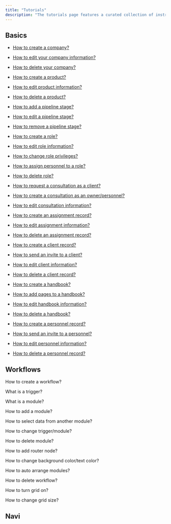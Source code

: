 ```yaml
---
title: "Tutorials"
description: "The tutorials page features a curated collection of instructional guides and learning resources, providing users with step-by-step guidance on various topics. It includes clickable links leading to in-depth tutorials, allowing users to easily navigate and access detailed information on specific subjects of interest. The page is designed to facilitate a user-friendly learning experience with convenient access to valuable educational content."
---
```


## Basics

* [How to create a company?](/tutorials/how-to-create-company)

* [How to edit your company information?](/tutorials/how-to-edit-company-information)

* [How to delete your company?](/tutorials/how-to-delete-company)

* [How to create a product?](/tutorials/how-to-create-product)

* [How to edit product information?](/tutorials/how-to-edit-product-information)

* [How to delete a product?](/tutorials/how-to-delete-product)

* [How to add a pipeline stage?](/tutorials/how-to-add-pipeline-stage)

* [How to edit a pipeline stage?](/tutorials/how-to-edit-pipeline-stage)

* [How to remove a pipeline stage?](/tutorials/how-to-remove-pipeline-stage)

* [How to create a role?](/tutorials/how-to-create-role)

* [How to edit role information?](/tutorials/how-to-edit-role-information)

* [How to change role privileges?](/tutorials/how-to-change-role-privilege)

* [How to assign personnel to a role?](/tutorials/how-to-assign-personnel-role)

* [How to delete role?](/tutorials/how-to-delete-role)

* [How to request a consultation as a client?](/tutorials/how-to-request-consultation)

* [How to create a consultation as an owner/personnel?](/tutorials/how-to-create-consultation)

* [How to edit consultation information?](/tutorials/how-to-edit-consultation-information)

* [How to create an assignment record?](/tutorials/how-to-create-assignment-record)

* [How to edit assignment information?](/tutorials/how-to-edit-assignment-information)

* [How to delete an assignment record?](/tutorials/how-to-delete-assignment-record)

* [How to create a client record?](/tutorials/how-to-create-client-record)

* [How to send an invite to a client?](/tutorials/how-to-send-invite-to-client)

* [How to edit client information?](/tutorials/how-to-edit-client-information)

* [How to delete a client record?](/tutorials/how-to-delete-client-record)

* [How to create a handbook?](/tutorials/how-to-create-handbook)

* [How to add pages to a handbook?](/tutorials/how-to-add-pages-to-handbook)

* [How to edit handbook information?](/tutorials/how-to-edit-handbook-information)

* [How to delete a handbook?](/tutorials/how-to-delete-handbook)

* [How to create a personnel record?](/tutorials/how-to-create-personnel-record)

* [How to send an invite to a personnel?](/tutorials/how-to-send-invite-to-personnel)

* [How to edit personnel information?](/tutorials/how-to-edit-personnel-information)

* [How to delete a personnel record?](/tutorials/how-to-delete-personnel-record)

## Workflows

How to create a workflow?

What is a trigger?

What is a module?

How to add a module?

How to select data from another module?

How to change trigger/module?

How to delete module?

How to add router node?

How to change background color/text color?

How to auto arrange modules?

How to delete workflow?

How to turn grid on?

How to change grid size?

## Navi

